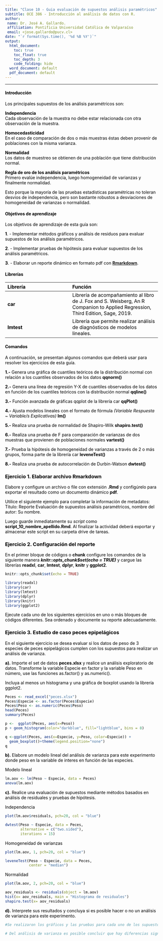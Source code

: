 ```yaml
---
title: "Clase 10 - Guia evaluación de supuestos análisis paramétricos"
subtitle: OCE 386 - Introducción al análisis de datos con R.
author:
 name: Dr. José A. Gallardo.
 affiliation: Pontificia Universidad Católica de Valparaíso
 email: <jose.gallardo@pucv.cl>
date: "`r format(Sys.time(), '%d %B %Y')`"
output:
  html_document:
    toc: true
    toc_float: true
    toc_depth: 3
    code_folding: hide
  word_document: default
  pdf_document: default
---
```


<style>
#TOC {
  color: black;
  font-familiy: Calibri;
  font-size: 14px;
  border-color: #708090; 
}
body {
   color: black;
   font-familiy: Calibri;
}

pre {
  color: black;
  background-color: #F8F8FF;
}
# header {
  color: #800000;
  font-familiy: Calibri;
  background-color: #F5F5F5;
  opacity: 0.8;
  font-size: 16px;
}
</style>

---

#### **Introducción**

Los principales supuestos de los análisis paramétricos son:

**Independencia**  
Cada observación de la muestra no debe estar relacionada con otra observación de la muestra.  

**Homocedasticidad**  
En el caso de comparación de dos o más muestras éstas deben provenir de poblaciones con la misma varianza.

**Normalidad**  
Los datos de muestreo se obtienen de una población que tiene distribución normal. 

**Regla de oro de los análisis paramétricos**  
Primero evalúe independencia, luego homogeneidad de varianzas y finalmente normalidad.   

Esto porque la mayoría de las pruebas estadísticas paramétricas no toleran desvios de independencia, pero son bastante robustos a desviaciones de homogeneidad de varianzas o normalidad. 

#### **Objetivos de aprendizaje**

Los objetivos de aprendizaje de esta guía son:

**1**. - Implementar métodos gráficos y análisis de residuos para evaluar supuestos de los análisis paramétricos.

**2**. - Implementar pruebas de hipótesis para evaluar supuestos de los análisis paramétricos. 

**3**. - Elaborar un reporte dinámico en formato pdf con **[Rmarkdown](https://rmarkdown.rstudio.com/)**.

#### Librerías

|  **Librería** | **Función**      |
|:-------------|:------------------|
| **car** | Librería de acompañamiento al libro de J. Fox and S. Weisberg, An R Companion to Applied Regression, Third Edition, Sage, 2019. |
| **lmtest** | Librería que permite realizar análisis de diagnósticos de modelos lineales. |

#### **Comandos**

A continuación, se presentan algunos comandos que deberá usar para resolver los ejercicios de esta guía.

**1.-** Genera una gráfica de cuantiles teóricos de la distribución normal con relación a los cuantiles observados de los datos **qqnorm()**

**2.-** Genera una línea de regresión Y-X de cuantiles observados de los datos en función de los cuantiles teóricos con la distribución normal **qqline()**

**3.-** Función avanzada de gráficas qqplot de la librería car **qqPlot()**

**4.-** Ajusta modelos lineales con el formato de fórmula *(Variable Respuesta ~ Variable/s Explicativas)* **lm()**

**5.-** Realiza una prueba de normalidad de Shapiro-Wilk **shapiro.test()**

**6.-** Realiza una prueba de F para comparación de varianzas de dos muestras que provienen de poblaciones normales **vartest()**

**7.-** Prueba la hipótesis de homogeneidad de varianzas a través de 2 o más grupos, forma parte de la librería car **leveneTest()**

**8.-** Realiza una prueba de autocorrelación de Durbin-Watson **dwtest()**

### **Ejercicio 1.** Elaborar archivo Rmarkdown

Elabore y configure un archivo o file con extensión **.Rmd** y configúrelo para exportar el resultado como un documento dinámico **pdf**.

Utilice el siguiente ejemplo para completar la información de metadatos: Título: Reporte Evaluación de supuestos análisis paramétricos, nombre del autor: Su nombre.

Luego guarde inmediatamente su *script* como **script_10_nombre_apellido.Rmd**. Al finalizar la actividad deberá exportar y almacenar este script en su carpeta drive de tareas.

### **Ejercicio 2.** Configuración del reporte

En el primer bloque de códigos o **chunk** configure los comandos de la siguiente manera **_knitr::opts_chunk$set(echo = TRUE)_** y cargue las librerías  **readxl**, **car**, **lmtest**, **dplyr**, **knitr** y **ggplot2**.

```r
knitr::opts_chunk$set(echo = TRUE)

library(readxl)
library(car)
library(lmtest)
library(dplyr)
library(knitr)
library(ggplot2)

```

Ejecute cada uno de los siguientes ejercicios en uno o más bloques de códigos diferentes. Sea ordenado y documente su reporte adecuadamente.

### **Ejercicio 3.** Estudio de caso peces epipelágicos

En el siguiente ejercicio se desea evaluar si los datos de peso de 3 especies de peces epipelágicos cumplen con los supuestos para realizar un análisis de varianza. 

**a).** Importe el set de datos **peces.xlsx** y realice un análisis exploratorio de datos. Transforme la variable Especie en factor y la variable Peso en número, use las funciones as.factor() y as.numeric().

Incluya al menos un histograma y una gráfica de boxplot usando la librería ggplot2.

```r
Peces <- read_excel("peces.xlsx")
Peces$Especie <- as.factor(Peces$Especie)
Peces$Peso <- as.numeric(Peces$Peso)
head(Peces)
summary(Peces)
```

```r
p <-  ggplot(Peces, aes(x=Peso))
p + geom_histogram(color="darkblue", fill="lightblue", bins = 8)

```


```r
q <-ggplot(Peces, aes(x=Especie, y=Peso, color=Especie)) +
  geom_boxplot()+theme(legend.position="none")
q
```

**b).** Elabore un modelo lineal del análisis de varianza para este experimento donde peso en la variable de interes en función de las especies.

Modelo lineal
```r
lm.aov <- lm(Peso ~ Especie, data = Peces)
anova(lm.aov)
```

**c).** Realice una evaluación de supuestos mediante métodos basados en análisis de residuales y pruebas de hipótesis.

Independencia
```r
plot(lm.aov$residuals, pch=20, col = "blue")
```

```r
dwtest(Peso ~ Especie, data = Peces,
       alternative = c("two.sided"), 
       iterations = 15)
```

Homogeneidad de varianzas
```r
plot(lm.aov, 1, pch=20, col = "blue")
```

```r
leveneTest(Peso ~ Especie, data = Peces,
           center = "median")
```
Normalidad
```r
plot(lm.aov, 2, pch=20, col = "blue")
```

```r
aov_residuals <- residuals(object = lm.aov)
hist(x= aov_residuals, main = "Histograma de residuales")
shapiro.test(x= aov_residuals)
```

**d).** Interprete sus resultados y concluya si es posible hacer o no un análisis de varianza para este experimento.

```r
#Se realizaron los gráficos y las pruebas para cada uno de los supuestos. Los resultados de las pruebas mostraron que se cumplían los tres supuestos (independencia, homogeneidad de varianzas y normalidad); ya que éstas pruebas presentaron p-valores superiores al nivel de significación del 5%. Debido al cumplimiento de los tres supuestos, se concluye que para este experimento es posible realizar el análisis de varianza.

# Del análisis de varianza es posible concluir que hay diferencias significativas de peso entre las especies.
```


